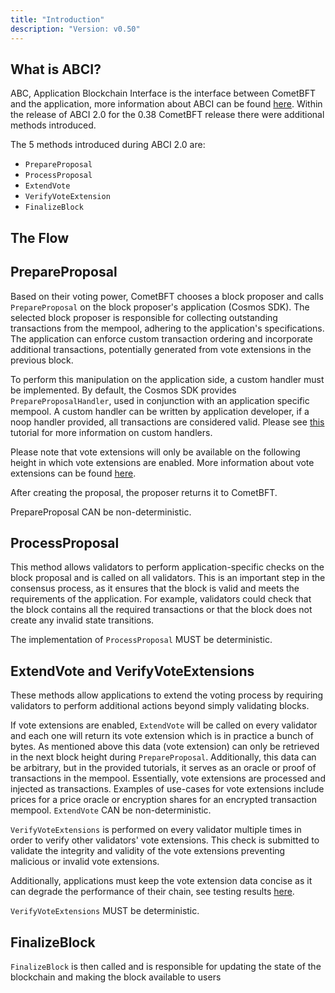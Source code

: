 ```yaml
---
title: "Introduction"
description: "Version: v0.50"
---
```


## What is ABCI?[​](#what-is-abci "Direct link to What is ABCI?")

ABC, Application Blockchain Interface is the interface between CometBFT and the application, more information about ABCI can be found [here](https://docs.cometbft.com/v0.38/spec/abci/). Within the release of ABCI 2.0 for the 0.38 CometBFT release there were additional methods introduced.

The 5 methods introduced during ABCI 2.0 are:

* `PrepareProposal`
* `ProcessProposal`
* `ExtendVote`
* `VerifyVoteExtension`
* `FinalizeBlock`

## The Flow[​](#the-flow "Direct link to The Flow")

## PrepareProposal[​](#prepareproposal "Direct link to PrepareProposal")

Based on their voting power, CometBFT chooses a block proposer and calls `PrepareProposal` on the block proposer's application (Cosmos SDK). The selected block proposer is responsible for collecting outstanding transactions from the mempool, adhering to the application's specifications. The application can enforce custom transaction ordering and incorporate additional transactions, potentially generated from vote extensions in the previous block.

To perform this manipulation on the application side, a custom handler must be implemented. By default, the Cosmos SDK provides `PrepareProposalHandler`, used in conjunction with an application specific mempool. A custom handler can be written by application developer, if a noop handler provided, all transactions are considered valid. Please see [this](https://github.com/fatal-fruit/abci-workshop) tutorial for more information on custom handlers.

Please note that vote extensions will only be available on the following height in which vote extensions are enabled. More information about vote extensions can be found [here](https://docs.cosmos.network/main/build/abci/03-vote-extensions.md).

After creating the proposal, the proposer returns it to CometBFT.

PrepareProposal CAN be non-deterministic.

## ProcessProposal[​](#processproposal "Direct link to ProcessProposal")

This method allows validators to perform application-specific checks on the block proposal and is called on all validators. This is an important step in the consensus process, as it ensures that the block is valid and meets the requirements of the application. For example, validators could check that the block contains all the required transactions or that the block does not create any invalid state transitions.

The implementation of `ProcessProposal` MUST be deterministic.

## ExtendVote and VerifyVoteExtensions[​](#extendvote-and-verifyvoteextensions "Direct link to ExtendVote and VerifyVoteExtensions")

These methods allow applications to extend the voting process by requiring validators to perform additional actions beyond simply validating blocks.

If vote extensions are enabled, `ExtendVote` will be called on every validator and each one will return its vote extension which is in practice a bunch of bytes. As mentioned above this data (vote extension) can only be retrieved in the next block height during `PrepareProposal`. Additionally, this data can be arbitrary, but in the provided tutorials, it serves as an oracle or proof of transactions in the mempool. Essentially, vote extensions are processed and injected as transactions. Examples of use-cases for vote extensions include prices for a price oracle or encryption shares for an encrypted transaction mempool. `ExtendVote` CAN be non-deterministic.

`VerifyVoteExtensions` is performed on every validator multiple times in order to verify other validators' vote extensions. This check is submitted to validate the integrity and validity of the vote extensions preventing malicious or invalid vote extensions.

Additionally, applications must keep the vote extension data concise as it can degrade the performance of their chain, see testing results [here](https://docs.cometbft.com/v0.38/qa/cometbft-qa-38#vote-extensions-testbed).

`VerifyVoteExtensions` MUST be deterministic.

## FinalizeBlock[​](#finalizeblock "Direct link to FinalizeBlock")

`FinalizeBlock` is then called and is responsible for updating the state of the blockchain and making the block available to users
